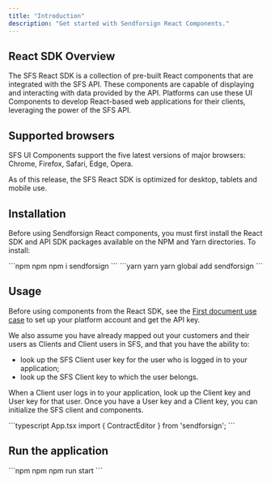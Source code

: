 ```yaml
---
title: "Introduction"
description: "Get started with Sendforsign React Components."
---
```


## React SDK Overview

The SFS React SDK is a collection of pre-built React components that are integrated with the SFS API. 
These components are capable of displaying and interacting with data provided by the API. Platforms can use 
these UI Components to develop React-based web applications for their clients, leveraging the power of the SFS API.

## Supported browsers
SFS UI Components support the five latest versions of major browsers: Chrome, Firefox, Safari, Edge, Opera.

<Check>As of this release, the SFS React SDK is optimized for desktop, tablets and mobile use.</Check>

## Installation

Before using Sendforsign React components, you must first install the React SDK and API SDK packages 
available on the NPM and Yarn directories. To install:

<CodeGroup>
```npm npm
npm i sendforsign
```
```yarn yarn
yarn global add sendforsign
```
</CodeGroup>

## Usage

Before using components from the React SDK, see the [First document use case](/usecase/firstdoc) to set up your 
platform account and get the API key.

We also assume you have already mapped out your customers and their users as Clients and Client users in SFS, 
and that you have the ability to:

- look up the SFS Client user key for the user who is logged in to your application;
- look up the SFS Client key to which the user belongs.

When a Client user logs in to your application, look up the Client key and User key for that user.
Once you have a User key and a Client key, you can initialize the SFS client and components.

<CodeGroup>
```typescript App.tsx
import { ContractEditor } from 'sendforsign';
```
</CodeGroup>

## Run the application

<CodeGroup>
```npm npm
npm run start
```
</CodeGroup>
